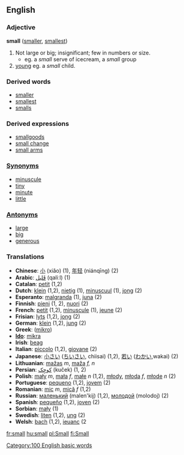 ==English==

=== Adjective ===
'''small''' ([[smaller]], [[smallest]])
#Not large or big; insignificant; few in numbers or size.
#*eg. a ''small'' serve of icecream, a ''small'' group
#[[young]] eg. a ''small'' child.

===Derived words===
*[[smaller]]
*[[smallest]]
*[[smalls]]
===Derived expressions===
*[[smallgoods]]
*[[small change]]
*[[small arms]]

===[[Synonym]]s===
*[[minuscule]]
*[[tiny]]
*[[minute]]
*[[little]]

===[[Antonym]]s===
*[[large]]
*[[big]]
*[[generous]]

=== Translations ===
*'''Chinese''': [[小]] (xiǎo) (1), [[年轻]] (niánqīng) (2)
*'''Arabic''':  [[قَليل]] (qaliːl) (1)
*'''Catalan''': [[petit]] (1,2)
*'''Dutch''': [[klein]] (1,2), [[nietig]] (1), [[minuscuul]] (1), [[jong]] (2)
*'''Esperanto''': [[malgranda]] (1), [[juna]] (2)
*'''Finnish''': [[pieni]] (1, 2), [[nuori]] (2)
*'''French''': [[petit]] (1,2), [[minuscule]] (1), [[jeune]] (2)
*'''Frisian''': [[lyts]] (1,2), [[jong]] (2)
*'''German''': [[klein]] (1,2), [[jung]] (2)
*'''Greek''': ([[mikro]])
*'''[[Ido]]''': [[mikra]]
*'''Irish''': [[beag]]
*'''Italian''': [[piccolo]] (1,2), [[giovane]] (2)
*'''Japanese''': [[小さい]] ([[ちいさい]], chiisai) (1,2), [[若い]] ([[わかい]],wakai) (2)
*'''Lithuanian''': [[mažas]] ''m'', [[maža]] ''f, n''
*'''Persian''':  [[كوچِک]] (kuček) (1, 2)
*'''Polish''': [[mały]] ''m'', [[mała]] ''f'', [[małe]] ''n'' (1,2), [[młody]], [[młoda]] ''f'', [[młode]] ''n'' (2)
*'''Portuguese''': [[pequeno]] (1,2), [[jovem]] (2)
*'''Romanian''': [[mic]] ''m'', [[mică]] ''f'' (1,2)
*'''Russian''': [[маленький]] (malen'kij) (1,2), [[молодой]] (molodoj) (2)
*'''Spanish''': [[pequeño]] (1,2), [[joven]] (2)
*'''Sorbian''': [[mały]] (1)
*'''Swedish''': [[liten]] (1,2), [[ung]] (2)
*'''Welsh''': [[bach]] (1,2), [[ieuanc]] (2

[[Category:100 English basic words]]

[[fr:small]]
[[hu:small]]
[[pl:Small]]
[[fi:Small]]